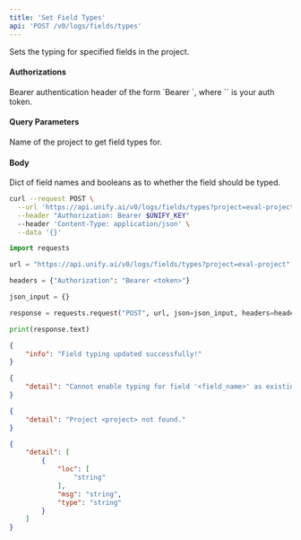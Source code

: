 ```yaml
---
title: 'Set Field Types'
api: 'POST /v0/logs/fields/types'
---
```

Sets the typing for specified fields in the project.

#### Authorizations

<ParamField header="Authorization" type="string" required="true">
  Bearer authentication header of the form `Bearer <token>`, where `<token>` is your auth token.
</ParamField>

#### Query Parameters

<ParamField query="project" type="string" required="true">
Name of the project to get field types for.
</ParamField>

#### Body

<ParamField body="types" type="object" required="true">
Dict of field names and booleans as to whether the field should be typed.
</ParamField>

<RequestExample>

```bash cURL
curl --request POST \
  --url 'https://api.unify.ai/v0/logs/fields/types?project=eval-project' \
  --header "Authorization: Bearer $UNIFY_KEY"
  --header 'Content-Type: application/json' \
  --data '{}'
```

```python Python
import requests

url = "https://api.unify.ai/v0/logs/fields/types?project=eval-project"

headers = {"Authorization": "Bearer <token>"}

json_input = {}

response = requests.request("POST", url, json=json_input, headers=headers)

print(response.text)
```

</RequestExample>
<ResponseExample>

```json 200
{
    "info": "Field typing updated successfully!"
}
```

```json 400
{
    "detail": "Cannot enable typing for field '<field_name>' as existing logs have different types."
}
```

```json 404
{
    "detail": "Project <project> not found."
}
```

```json 422
{
    "detail": [
        {
            "loc": [
                "string"
            ],
            "msg": "string",
            "type": "string"
        }
    ]
}
```

</ResponseExample>

